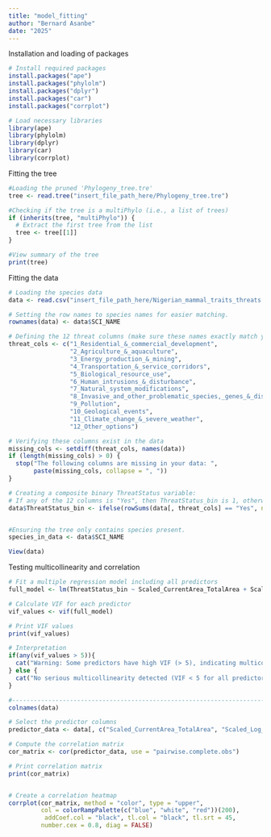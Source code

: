 ---
title: "model_fitting"
author: "Bernard Asanbe"
date: "2025"
---

Installation and loading of packages
```{r}
# Install required packages
install.packages("ape")
install.packages("phylolm")
install.packages("dplyr")
install.packages("car")
install.packages("corrplot")

# Load necessary libraries
library(ape)
library(phylolm)
library(dplyr)
library(car)
library(corrplot)

```

Fitting the tree
```{r}
#Loading the pruned 'Phylogeny_tree.tre' 
tree <- read.tree("insert_file_path_here/Phylogeny_tree.tre")

#Checking if the tree is a multiPhylo (i.e., a list of trees)
if (inherits(tree, "multiPhylo")) {
  # Extract the first tree from the list
  tree <- tree[[1]]
}

#View summary of the tree
print(tree)

```

Fitting the data
```{r}
# Loading the species data
data <- read.csv("insert_file_path_here/Nigerian_mammal_traits_threats.csv", header = TRUE, stringsAsFactors = FALSE, check.names = FALSE)

# Setting the row names to species names for easier matching.
rownames(data) <- data$SCI_NAME

# Defining the 12 threat columns (make sure these names exactly match your data)
threat_cols <- c("1_Residential_&_commercial_development",
                 "2_Agriculture_&_aquaculture",
                 "3_Energy_production_&_mining",
                 "4_Transportation_&_service_corridors",
                 "5_Biological_resource_use",
                 "6_Human_intrusions_&_disturbance",
                 "7_Natural_system_modifications",
                 "8_Invasive_and_other_problematic_species,_genes_&_diseases",
                 "9_Pollution",
                 "10_Geological_events",
                 "11_Climate_change_&_severe_weather",
                 "12_Other_options")

# Verifying these columns exist in the data
missing_cols <- setdiff(threat_cols, names(data))
if (length(missing_cols) > 0) {
  stop("The following columns are missing in your data: ",
       paste(missing_cols, collapse = ", "))
}

# Creating a composite binary ThreatStatus variable:
# If any of the 12 columns is "Yes", then ThreatStatus_bin is 1, otherwise 0.
data$ThreatStatus_bin <- ifelse(rowSums(data[, threat_cols] == "Yes", na.rm = TRUE) > 0, 1, 0)


#Ensuring the tree only contains species present.
species_in_data <- data$SCI_NAME

View(data)

```

Testing multicollinearity and correlation
```{r}

# Fit a multiple regression model including all predictors
full_model <- lm(ThreatStatus_bin ~ Scaled_CurrentArea_TotalArea + Scaled_Log_Current_Area_KM2 + Scaled_Log_Mass.g + Scaled_Log_Brain_Mass_g + Scaled_Log_Generation_time.d, data = data)

# Calculate VIF for each predictor
vif_values <- vif(full_model)

# Print VIF values
print(vif_values)

# Interpretation
if(any(vif_values > 5)){
  cat("Warning: Some predictors have high VIF (> 5), indicating multicollinearity.\n")
} else {
  cat("No serious multicollinearity detected (VIF < 5 for all predictors).\n")
}

#----------------------------------------------------------------------------------------------------------------------
colnames(data)

# Select the predictor columns
predictor_data <- data[, c("Scaled_CurrentArea_TotalArea", "Scaled_Log_Current_Area_KM2", "Scaled_Log_Mass.g", "Scaled_Log_Brain_Mass_g", "Scaled_Log_Generation_time.d")]

# Compute the correlation matrix
cor_matrix <- cor(predictor_data, use = "pairwise.complete.obs")

# Print correlation matrix
print(cor_matrix)


# Create a correlation heatmap
corrplot(cor_matrix, method = "color", type = "upper", 
         col = colorRampPalette(c("blue", "white", "red"))(200), 
          addCoef.col = "black", tl.col = "black", tl.srt = 45, 
         number.cex = 0.8, diag = FALSE)

```
